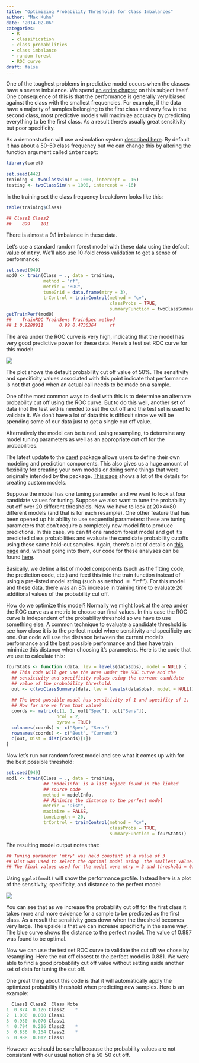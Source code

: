 ```yaml
---
title: "Optimizing Probability Thresholds for Class Imbalances"
author: "Max Kuhn"
date: "2014-02-06"
categories:
  - R
  - classification
  - class probabilities
  - class imbalance
  - random forest
  - ROC curve
draft: false
---
```


One of the toughest problems in predictive model occurs when the classes have a severe imbalance. We spend [an entire chapter](http://rd.springer.com/chapter/10.1007/978-1-4614-6849-3_16) on this subject itself. One consequence of this is that the performance is generally very biased against the class with the smallest frequencies. For example, if the data have a majority of samples belonging to the first class and very few in the second class, most predictive models will maximize accuracy by predicting everything to be the first class. As a result there's usually great sensitivity but poor specificity.

As a demonstration will use a simulation system [described here](../benchmarking-machine-learning-models-using-simulation/). By default it has about a 50-50 class frequency but we can change this by altering the function argument called <tt>intercept</tt>:

```r
library(caret)
 
set.seed(442)
training <- twoClassSim(n = 1000, intercept = -16)
testing <- twoClassSim(n = 1000, intercept = -16)
```

In the training set the class frequency breakdown looks like this:

```r
table(training$Class)

## Class1 Class2 
##    899    101 
```

There is almost a 9:1 imbalance in these data.

Let's use a standard random forest model with these data using the default value of <tt>mtry</tt>. We'll also use 10-fold cross validation to get a sense of performance:

```r
set.seed(949)
mod0 <- train(Class ~ ., data = training,
              method = "rf",
              metric = "ROC",
              tuneGrid = data.frame(mtry = 3),
              trControl = trainControl(method = "cv",
                                       classProbs = TRUE,
                                       summaryFunction = twoClassSummary))
getTrainPerf(mod0)
##    TrainROC TrainSens TrainSpec method
## 1 0.9288911      0.99 0.4736364     rf
```

The area under the ROC curve is very high, indicating that the model has very good predictive power for these data. Here's a test set ROC curve for this model:

![](rog.png){fig-align="center"}

The plot shows the default probability cut off value of 50%. The sensitivity and specificity values associated with this point indicate that performance is not that good when an actual call needs to be made on a sample. 

One of the most common ways to deal with this is to determine an alternate probability cut off using the ROC curve. But to do this well, another set of data (not the test set) is needed to set the cut off and the test set is used to validate it. We don't have a lot of data this is difficult since we will be spending some of our data just to get a single cut off value.

Alternatively the model can be tuned, using resampling, to determine any model tuning parameters as well as an appropriate cut off for the probabilities. 

The latest update to the [caret][1] package allows users to define their own modeling and prediction components. This also gives us a huge amount of flexibility for creating your own models or doing some things that were originally intended by the package. [This page][2] shows a lot of the details for creating custom models.

Suppose the model has one tuning parameter and we want to look at four candidate values for tuning. Suppose we also want to tune the probability cut off over 20 different thresholds. Now we have to look at 20×4=80 different models (and that is for each resample). One other feature that has been opened up his ability to use sequential parameters: these are tuning parameters that don't require a completely new model fit to produce predictions. In this case, we can fit one random forest model and get it's predicted class probabilities and evaluate the candidate probability cutoffs using these same hold-out samples. Again, there's a lot of details on [this page][2] and, without going into them, our code for these analyses can be found [here][3]. 

[3]: /s/code-3ljn.R

Basically, we define a list of model components (such as the fitting code, the prediction code, etc.) and feed this into the train function instead of using a pre-listed model string (such as <tt>method = "rf"</tt>). For this model and these data, there was an 8% increase in training time to evaluate 20 additional values of the probability cut off.

How do we optimize this model? Normally we might look at the area under the ROC curve as a metric to choose our final values. In this case the ROC curve is independent of the probability threshold so we have to use something else. A common technique to evaluate a candidate threshold is see how close it is to the perfect model where sensitivity and specificity are one. Our code will use the distance between the current model's performance and the best possible performance and then have train minimize this distance when choosing it's parameters. Here is the code that we use to calculate this:

[1]: https://stat.ethz.ch/pipermail/r-packages/2014/001395.html
[2]: http://caret.r-forge.r-project.org/custom_models.html

```r
fourStats <- function (data, lev = levels(data$obs), model = NULL) {
  ## This code will get use the area under the ROC curve and the
  ## sensitivity and specificity values using the current candidate
  ## value of the probability threshold.
  out <- c(twoClassSummary(data, lev = levels(data$obs), model = NULL))
 
  ## The best possible model has sensitivity of 1 and specifity of 1. 
  ## How far are we from that value?
  coords <- matrix(c(1, 1, out["Spec"], out["Sens"]), 
                   ncol = 2, 
                   byrow = TRUE)
  colnames(coords) <- c("Spec", "Sens")
  rownames(coords) <- c("Best", "Current")
  c(out, Dist = dist(coords)[1])
}
```

Now let's run our random forest model and see what it comes up with for the best possible threshold:

```r
set.seed(949)
mod1 <- train(Class ~ ., data = training,
              ## 'modelInfo' is a list object found in the linked
              ## source code
              method = modelInfo,
              ## Minimize the distance to the perfect model
              metric = "Dist",
              maximize = FALSE,
              tuneLength = 20,
              trControl = trainControl(method = "cv",
                                       classProbs = TRUE,
                                       summaryFunction = fourStats))
```

The resulting model output notes that:

```r
## Tuning parameter 'mtry' was held constant at a value of 3
## Dist was used to select the optimal model using  the smallest value.
## The final values used for the model were mtry = 3 and threshold = 0.887.
```

Using `ggplot(mod1)` will show the performance profile. Instead here is a plot of the sensitivity, specificity, and distance to the perfect model:

![](curves.png){fig-align="center"}


You can see that as we increase the probability cut off for the first class it takes more and more evidence for a sample to be predicted as the first class. As a result the sensitivity goes down when the threshold becomes very large. The upside is that we can increase specificity in the same way. The blue curve shows the distance to the perfect model. The value of 0.887 was found to be optimal.

Now we can use the test set ROC curve to validate the cut off we chose by resampling. Here the cut off closest to the perfect model is 0.881. We were able to find a good probability cut off value without setting aside another set of data for tuning the cut off.

One great thing about this code is that it will automatically apply the optimized probability threshold when predicting new samples. Here is an example:

```r
  Class1 Class2  Class Note
1  0.874  0.126 Class2    *
2  1.000  0.000 Class1     
3  0.930  0.070 Class1     
4  0.794  0.206 Class2    *
5  0.836  0.164 Class2    *
6  0.988  0.012 Class1  
```

However we should be careful because the probability values are not consistent with our usual notion of a 50-50 cut off.
